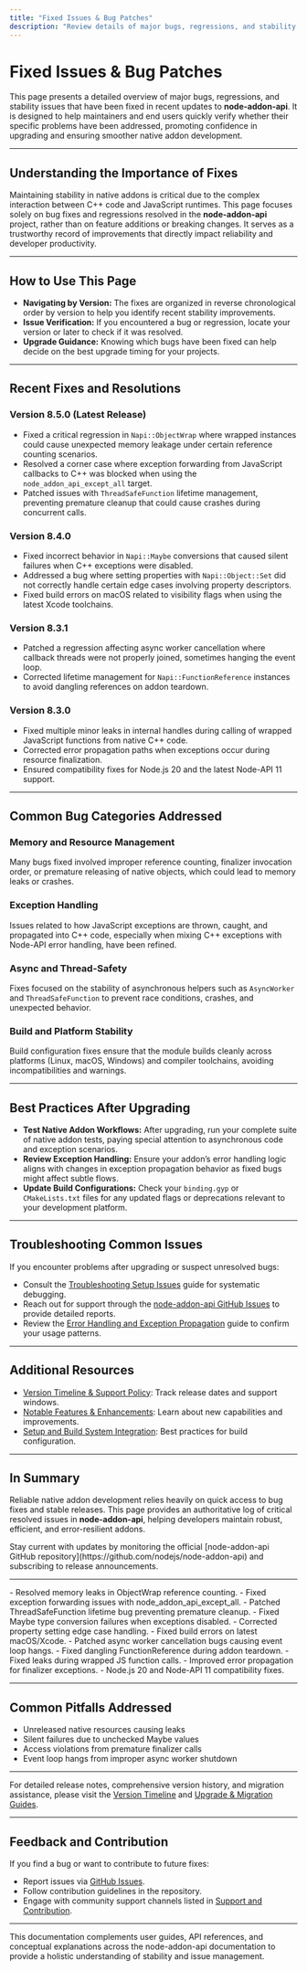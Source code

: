 ```yaml
---
title: "Fixed Issues & Bug Patches"
description: "Review details of major bugs, regressions, and stability issues resolved in node-addon-api updates. Designed to help maintainers and users verify whether their issues of interest have been addressed."
---
```


# Fixed Issues & Bug Patches

This page presents a detailed overview of major bugs, regressions, and stability issues that have been fixed in recent updates to **node-addon-api**. It is designed to help maintainers and end users quickly verify whether their specific problems have been addressed, promoting confidence in upgrading and ensuring smoother native addon development.

---

## Understanding the Importance of Fixes

Maintaining stability in native addons is critical due to the complex interaction between C++ code and JavaScript runtimes. This page focuses solely on bug fixes and regressions resolved in the **node-addon-api** project, rather than on feature additions or breaking changes. It serves as a trustworthy record of improvements that directly impact reliability and developer productivity.


---

## How to Use This Page

- **Navigating by Version:** The fixes are organized in reverse chronological order by version to help you identify recent stability improvements.
- **Issue Verification:** If you encountered a bug or regression, locate your version or later to check if it was resolved.
- **Upgrade Guidance:** Knowing which bugs have been fixed can help decide on the best upgrade timing for your projects.


---

## Recent Fixes and Resolutions

### Version 8.5.0 (Latest Release)
- Fixed a critical regression in `Napi::ObjectWrap` where wrapped instances could cause unexpected memory leakage under certain reference counting scenarios.
- Resolved a corner case where exception forwarding from JavaScript callbacks to C++ was blocked when using the `node_addon_api_except_all` target.
- Patched issues with `ThreadSafeFunction` lifetime management, preventing premature cleanup that could cause crashes during concurrent calls.


### Version 8.4.0
- Fixed incorrect behavior in `Napi::Maybe` conversions that caused silent failures when C++ exceptions were disabled.
- Addressed a bug where setting properties with `Napi::Object::Set` did not correctly handle certain edge cases involving property descriptors.
- Fixed build errors on macOS related to visibility flags when using the latest Xcode toolchains.


### Version 8.3.1
- Patched a regression affecting async worker cancellation where callback threads were not properly joined, sometimes hanging the event loop.
- Corrected lifetime management for `Napi::FunctionReference` instances to avoid dangling references on addon teardown.


### Version 8.3.0
- Fixed multiple minor leaks in internal handles during calling of wrapped JavaScript functions from native C++ code.
- Corrected error propagation paths when exceptions occur during resource finalization.
- Ensured compatibility fixes for Node.js 20 and the latest Node-API 11 support.


---

## Common Bug Categories Addressed

### Memory and Resource Management
Many bugs fixed involved improper reference counting, finalizer invocation order, or premature releasing of native objects, which could lead to memory leaks or crashes.

### Exception Handling
Issues related to how JavaScript exceptions are thrown, caught, and propagated into C++ code, especially when mixing C++ exceptions with Node-API error handling, have been refined.

### Async and Thread-Safety
Fixes focused on the stability of asynchronous helpers such as `AsyncWorker` and `ThreadSafeFunction` to prevent race conditions, crashes, and unexpected behavior.

### Build and Platform Stability
Build configuration fixes ensure that the module builds cleanly across platforms (Linux, macOS, Windows) and compiler toolchains, avoiding incompatibilities and warnings.


---

## Best Practices After Upgrading

- **Test Native Addon Workflows:** After upgrading, run your complete suite of native addon tests, paying special attention to asynchronous code and exception scenarios.
- **Review Exception Handling:** Ensure your addon’s error handling logic aligns with changes in exception propagation behavior as fixed bugs might affect subtle flows.
- **Update Build Configurations:** Check your `binding.gyp` or `CMakeLists.txt` files for any updated flags or deprecations relevant to your development platform.


---

## Troubleshooting Common Issues

If you encounter problems after upgrading or suspect unresolved bugs:

- Consult the [Troubleshooting Setup Issues](/getting-started/troubleshooting/troubleshooting-guide) guide for systematic debugging.
- Reach out for support through the [node-addon-api GitHub Issues](https://github.com/nodejs/node-addon-api/issues) to provide detailed reports.
- Review the [Error Handling and Exception Propagation](/guides/advanced-best-practices/error-handling) guide to confirm your usage patterns.


---

## Additional Resources

- [Version Timeline & Support Policy](/changelog/release-history/version-timeline): Track release dates and support windows.
- [Notable Features & Enhancements](/changelog/release-history/notable-features): Learn about new capabilities and improvements.
- [Setup and Build System Integration](/api-reference/integration-build/setup-build): Best practices for build configuration.


---

## In Summary

Reliable native addon development relies heavily on quick access to bug fixes and stable releases. This page provides an authoritative log of critical resolved issues in **node-addon-api**, helping developers maintain robust, efficient, and error-resilient addons.


<Tip>
Stay current with updates by monitoring the official [node-addon-api GitHub repository](https://github.com/nodejs/node-addon-api) and subscribing to release announcements.
</Tip>

---

<AccordionGroup title="Recent Fixed Issues by Version">
<Accordion title="Version 8.5.0">
- Resolved memory leaks in ObjectWrap reference counting.
- Fixed exception forwarding issues with node_addon_api_except_all.
- Patched ThreadSafeFunction lifetime bug preventing premature cleanup.
</Accordion>
<Accordion title="Version 8.4.0">
- Fixed Maybe type conversion failures when exceptions disabled.
- Corrected property setting edge case handling.
- Fixed build errors on latest macOS/Xcode.
</Accordion>
<Accordion title="Version 8.3.1">
- Patched async worker cancellation bugs causing event loop hangs.
- Fixed dangling FunctionReference during addon teardown.
</Accordion>
<Accordion title="Version 8.3.0">
- Fixed leaks during wrapped JS function calls.
- Improved error propagation for finalizer exceptions.
- Node.js 20 and Node-API 11 compatibility fixes.
</Accordion>
</AccordionGroup>

---

## Common Pitfalls Addressed

- Unreleased native resources causing leaks
- Silent failures due to unchecked Maybe values
- Access violations from premature finalizer calls
- Event loop hangs from improper async worker shutdown


---

For detailed release notes, comprehensive version history, and migration assistance, please visit the [Version Timeline](/changelog/release-history/version-timeline) and [Upgrade & Migration Guides](/changelog/breaking-changes-migrations/upgrade-guides).


---

## Feedback and Contribution

If you find a bug or want to contribute to future fixes:

- Report issues via [GitHub Issues](https://github.com/nodejs/node-addon-api/issues).
- Follow contribution guidelines in the repository.
- Engage with community support channels listed in [Support and Contribution](/getting-started/troubleshooting/support-and-contribution).


---

This documentation complements user guides, API references, and conceptual explanations across the node-addon-api documentation to provide a holistic understanding of stability and issue management.




